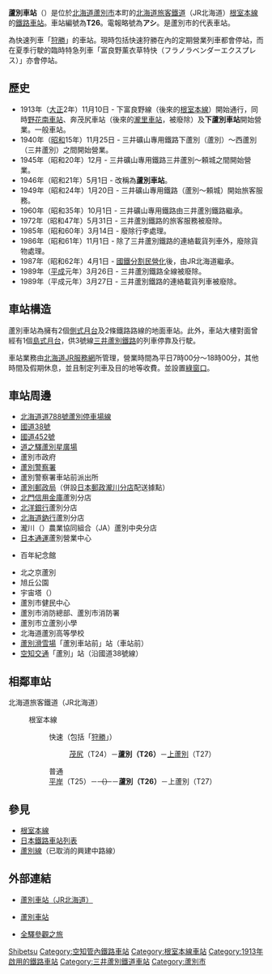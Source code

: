 {{noteTA
|T=zh-tw:蘆別車站;zh-hk:蘆別站;
|1=zh-tw:蘆別車站;zh-hk:蘆別站;
|2=zh-tw:平岸車站;zh-hk:平岸站;
|3=zh-tw:上蘆別車站;zh-hk:上蘆別站;
|4=zh-tw:野花南車站;zh-hk:野花南站;
|5=zh-tw:瀧里車站;zh-hk:瀧里站;
|6=zh-tw:下蘆別車站;zh-hk:下蘆別站;
|7=zh-tw:奔茂尻車站;zh-hk:奔茂尻站;
}}
{{日本車站資訊
|公司色 = #2cb431
|文字色 = 
|站名 = 蘆別車站
|圖片 = 
|pxl = 240px
|圖片說明 = 
|日文原名 = 芦別
|平假名 = あしべつ
|羅馬拼音 = Ashibetsu
|副站名 = 
|前一站 = T25 [[平岸車站_(北海道赤平市)|平岸]]
|前一站距離 = 5.9
|後一站距離 = 3.9
|後一站 = [[上蘆別車站|上蘆別]] T27
|電報略號 = アシ
|車站編號 = {{車站編號c|pink|T26}}
|停站路線數 = 
|所屬公司 = [[北海道旅客鐵道|北海道旅客鐵道]]（JR北海道）
|所屬路線 = {{color|#f6989d|■}}[[根室本線|根室本線]]
|距離 = 26.6
|起點站 = [[瀧川車站|瀧川]]
|所在地 = [[北海道|北海道]][[蘆別市|蘆別市]]本町
|車站構造 = 地面車站
|月台配置 = 2面2線
|啟用年月日 = 1913年（[[大正|大正]]2年）11月10日
|廢站年月日 = 
|乘客人數 = 196
|上下車人次 = 
|統計年度 = 2012年
|轉車 = 
|備註 = 業務委託車站<br/>設有[[綠窗口|綠窗口]]
|全寬備註 = 
}}
{{日本車站資訊
|公司色 = #ccc
|文字色 = #000
|站名 = 蘆別站
|日文原名 = 芦別
|平假名 = あしべつ
|羅馬拼音 = Ashibetsu
|後一站距離 = 0.6
|後一站 = {{link-ja|高校通站|高校通り駅|高校通}}
|所屬公司 = {{link-ja|三井蘆別鐵道|三井芦別鉄道}}
|所屬路線 = 三井蘆別鐵道線（貨物線）
|距離 = 0.0
|起點站 = 蘆別
|啟用年月日 = 1940年（昭和15年）11月28日
|廢站年月日 = 1989年（平成元年）3月26日
|乗車人員 =
|統計年度 =
|乗換 =
|備考 = 
}}
'''蘆別車站'''（{{jpn|j=芦別駅|hg=あしべつえき|rm=Ashibetsu eki|f=y}}）是位於[[北海道|北海道]][[蘆別市|蘆別市]]本町的[[北海道旅客鐵道|北海道旅客鐵道]]（JR北海道）[[根室本線|根室本線]]的[[鐵路車站|鐵路車站]]。車站編號為'''T26'''。電報略號為'''アシ'''。是蘆別市的代表車站。

為快速列車「[[狩勝_(列車)|狩勝]]」的車站。現時包括快速狩勝在內的定期營業列車都會停站，而在夏季行駛的臨時特急列車「富良野薰衣草特快（フラノラベンダーエクスプレス）」亦會停站。

== 歷史 ==
* 1913年（[[大正|大正]]2年）11月10日 - 下富良野線（後來的[[根室本線|根室本線]]）開始通行，同時[[野花南車站|野花南車站]]、奔茂尻車站（後來的[[瀧里車站|瀧里車站]]，被廢除）及'''下蘆別車站'''開始營業。一般車站。
* 1940年（[[昭和|昭和]]15年）11月25日 - 三井礦山專用鐵路下蘆別（蘆別）～西蘆別（三井蘆別）之間開始營業。
* 1945年（昭和20年）12月 - 三井礦山專用鐵路三井蘆別～頼城之間開始營業。
* 1946年（昭和21年）5月1日 - 改稱為'''蘆別車站'''。
* 1949年（昭和24年）1月20日 - 三井礦山專用鐵路（蘆別～頼城）開始旅客服務。
* 1960年（昭和35年）10月1日 - 三井礦山專用鐵路由三井蘆別鐵路繼承。
* 1972年（昭和47年）5月31日 - 三井蘆別鐵路的旅客服務被廢除。
* 1985年（昭和60年）3月14日 - 廢除行李處理。
* 1986年（昭和61年）11月1日 - 除了三井蘆別鐵路的連絡載貨列車外，廢除貨物處理。
* 1987年（昭和62年）4月1日 - [[國鐵分割民營化|國鐵分割民營化]]後，由JR北海道繼承。
* 1989年（[[平成|平成]]元年）3月26日 - 三井蘆別鐵路全線被廢除。
* 1989年（平成元年）3月27日 - 三井蘆別鐵路的連絡載貨列車被廢除。

== 車站構造 ==
蘆別車站為擁有2個[[側式月台|側式月台]]及2條鐵路路線的地面車站。此外，車站大樓對面曾經有1個[[島式月台|島式月台]]，供3號線[[三井蘆別鐵路|三井蘆別鐵路]]的列車停靠及行駛。

車站業務由[[北海道JR服務網|北海道JR服務網]]所管理，營業時間為平日7時00分～18時00分，其他時間及假期休息，並且制定列車及目的地等收費。並設置[[綠窗口|綠窗口]]。

== 車站周邊 ==
* [[北海道道788號蘆別停車場線|北海道道788號蘆別停車場線]]
* [[國道38號|國道38號]]
* [[國道452號|國道452號]]
* [[道之驛蘆別星廣場|道之驛蘆別星廣場]]
* 蘆別市政府
* [[蘆別警察署|蘆別警察署]]
* 蘆別警察署車站前派出所
* [[蘆別郵政局|蘆別郵政局]]（併設[[日本郵政|日本郵政]][[瀧川郵政局|瀧川分店]]配送據點）
* [[北門信用金庫|北門信用金庫]]蘆別分店
* [[北洋銀行|北洋銀行]]蘆別分店
* [[北海道鈉行|北海道鈉行]]蘆別分店
* 瀧川（{{lang|ja|たきかわ}}）農業協同組合（JA{{lang|ja|たきかわ}}）蘆別中央分店
* [[日本通運|日本通運]]蘆別營業中心
* {{lang|ja|星の降る里}}百年紀念館
* 北之京蘆別
* 旭丘公園
* 宇宙塔（{{lang|ja|コズミックタワー}}）
* 蘆別市健民中心
* 蘆別市消防總部、蘆別市消防署
* 蘆別市立蘆別小學
* 北海道蘆別高等學校
* [[蘆別滑雪場|蘆別滑雪場]]「蘆別車站前」站（車站前）
* [[空知交通|空知交通]]「蘆別」站（沿國道38號線）

== 相鄰車站 ==
; 北海道旅客鐵道（JR北海道）
: {{color|#f6989d|■}}根室本線
:: 快速（包括「[[狩勝號列車|狩勝]]」）
::: [[茂尻站|茂尻]]（T24）－'''蘆別（T26）'''－[[上蘆別站|上蘆別]]（T27）
:: 普通
:: [[平岸站_(北海道赤平市)|平岸]]（T25）－<s>（{{link-ja|高根信號場|高根信号場}}）</s>－'''蘆別（T26）'''－上蘆別（T27）

== 參見 ==
* [[根室本線|根室本線]]
* [[日本鐵路車站列表|日本鐵路車站列表]]
* [[蘆別線|蘆別線]]（已取消的興建中路線）

== 外部連結 ==
* {{ja}}[http://www.jrhokkaido.co.jp/network/barrier/071/ashibetsu.html 蘆別車站（JR北海道）] {{Wayback|url=http://www.jrhokkaido.co.jp/network/barrier/071/ashibetsu.html |date=20160304204300 }}
* {{ja}}[http://www.mapion.co.jp/station/ST20020/ 蘆別車站] {{Wayback|url=http://www.mapion.co.jp/station/ST20020/ |date=20170528163258 }}
* {{ja}}[http://www.tsuchibuta.com/jr-hokkaido/nemuroline/06asibetsu/06asibetsu.htm 全驛參觀之旅] {{Wayback|url=http://www.tsuchibuta.com/jr-hokkaido/nemuroline/06asibetsu/06asibetsu.htm |date=20160304133700 }}

{{根室本線1}}

{{Commonscat|Ashibetsu Station}}
{{DEFAULTSORT:Ashibetsu-Eki}}

[[Category:日本鐵路車站_A|Shibetsu]]
[[Category:空知管內鐵路車站|Category:空知管內鐵路車站]]
[[Category:根室本線車站|Category:根室本線車站]]
[[Category:1913年啟用的鐵路車站|Category:1913年啟用的鐵路車站]]
[[Category:三井蘆別鐵道車站|Category:三井蘆別鐵道車站]]
[[Category:蘆別市|Category:蘆別市]]